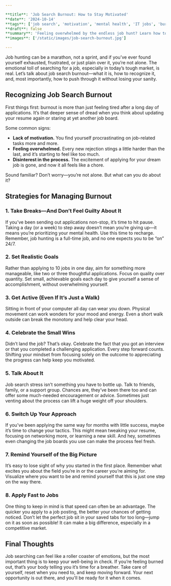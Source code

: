 ```yaml
---

**title**: 'Job Search Burnout: How to Stay Motivated'  
**date**: '2024-10-14'  
**tags**: ['job search', 'motivation', 'mental health', 'IT jobs', 'burnout']  
**draft**: false  
**summary**: 'Feeling overwhelmed by the endless job hunt? Learn how to recognize job search burnout and adopt strategies to stay motivated and healthy during the search.'  
**images**: ['/static/images/job-search-burnout.jpg']

---
```


Job hunting can be a marathon, not a sprint, and if you’ve ever found yourself exhausted, frustrated, or just plain over it, you’re not alone. The emotional toll of searching for a job, especially in today’s tough market, is real. Let’s talk about job search burnout—what it is, how to recognize it, and, most importantly, how to push through it without losing your sanity.

## Recognizing Job Search Burnout

First things first: burnout is more than just feeling tired after a long day of applications. It’s that deeper sense of dread when you think about updating your resume again or staring at yet another job board.

Some common signs:

* **Lack of motivation.** You find yourself procrastinating on job-related tasks more and more.  
* **Feeling overwhelmed.** Every new rejection stings a little harder than the last, and it’s starting to feel like too much.  
* **Disinterest in the process.** The excitement of applying for your dream job is gone, and now it all feels like a chore.

Sound familiar? Don’t worry—you’re not alone. But what can you do about it?

## Strategies for Managing Burnout

### 1. Take Breaks—And Don’t Feel Guilty About It  

If you’ve been sending out applications non-stop, it’s time to hit pause. Taking a day (or a week) to step away doesn’t mean you’re giving up—it means you’re prioritizing your mental health. Use this time to recharge. Remember, job hunting is a full-time job, and no one expects you to be “on” 24/7.

### 2. Set Realistic Goals  

Rather than applying to 10 jobs in one day, aim for something more manageable, like two or three thoughtful applications. Focus on quality over quantity. Set small, achievable goals each day to give yourself a sense of accomplishment, without overwhelming yourself.

### 3. Get Active (Even If It’s Just a Walk)  

Sitting in front of your computer all day can wear you down. Physical movement can work wonders for your mood and energy. Even a short walk outside can break the monotony and help clear your head.

### 4. Celebrate the Small Wins  

Didn’t land the job? That’s okay. Celebrate the fact that you got an interview or that you completed a challenging application. Every step forward counts. Shifting your mindset from focusing solely on the outcome to appreciating the progress can help keep you motivated.

### 5. Talk About It  

Job search stress isn’t something you have to bottle up. Talk to friends, family, or a support group. Chances are, they’ve been there too and can offer some much-needed encouragement or advice. Sometimes just venting about the process can lift a huge weight off your shoulders.

### 6. Switch Up Your Approach  

If you’ve been applying the same way for months with little success, maybe it’s time to change your tactics. This might mean tweaking your resume, focusing on networking more, or learning a new skill. And hey, sometimes even changing the job boards you use can make the process feel fresh.

### 7. Remind Yourself of the Big Picture  

It’s easy to lose sight of why you started in the first place. Remember what excites you about the field you’re in or the career you’re aiming for. Visualize where you want to be and remind yourself that this is just one step on the way there.

### 8. Apply Fast to Jobs  

One thing to keep in mind is that speed can often be an advantage. The quicker you apply to a job posting, the better your chances of getting noticed. Don’t let the perfect job sit in your saved tabs for too long—jump on it as soon as possible! It can make a big difference, especially in a competitive market.

## Final Thoughts

Job searching can feel like a roller coaster of emotions, but the most important thing is to keep your well-being in check. If you’re feeling burned out, that’s your body telling you it’s time for a breather. Take care of yourself, reset when you need to, and keep moving forward. Your next opportunity is out there, and you'll be ready for it when it comes.